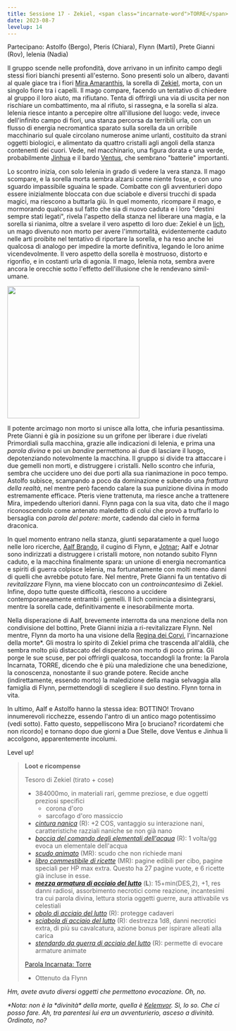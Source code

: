 ```yaml
---
title: Sessione 17 - Zekiel, <span class="incarnate-word">TORRE</span>
date: 2023-08-7
levelup: 14
---
```


Partecipano: Astolfo (Bergo), Pteris (Chiara), Flynn (Marti), Prete Gianni (Rov), Ielenia (Nadia)

Il gruppo scende nelle profondità, dove arrivano in un infinito campo degli stessi fiori bianchi presenti all'esterno. Sono presenti solo un albero, davanti al quale giace tra i fiori [Mira Amaranthis](../npc/east#mira-amaranthis), la sorella di [Zekiel](../npc/east#mira-amaranthis), morta, con un singolo fiore tra i capelli. Il mago compare, facendo un tentativo di chiedere al gruppo il loro aiuto, ma rifiutano. Tenta di offrirgli una via di uscita per non rischiare un combattimento, ma al rifiuto, si rassegna, e la sorella si alza. Ielenia riesce intanto a percepire oltre all'illusione del luogo: vede, invece dell'infinito campo di fiori, una stanza percorsa da terribili urla, con un flusso di energia necromantica sparato sulla sorella da un orribile macchinario sul quale circolano numerose anime urlanti, costituito da strani oggetti biologici, e alimentato da quattro cristalli agli angoli della stanza contenenti dei cuori. Vede, nel macchinario, una figura dorata e una verde, probabilmente [Jinhua](../npc/east#jinhua) e il bardo [Ventus](../npc/east#ventus), che sembrano "batterie" importanti.

Lo scontro inizia, con solo Ielenia in grado di vedere la vera stanza. Il mago scompare, e la sorella morta sembra alzarsi come niente fosse, e con uno sguardo impassibile sguaina le spade. Combatte con gli avventurieri dopo essere inizialmente bloccata con due sciabole e diversi trucchi di spada magici, ma riescono a buttarla giù. In quel momento, ricompare il mago, e mormorando qualcosa sul fatto che sia di nuovo caduta e i loro "destini sempre stati legati", rivela l'aspetto della stanza nel liberare una magia, e la sorella si rianima, oltre a svelare il vero aspetto di loro due: Zekiel è un [lich](https://forgottenrealms.fandom.com/wiki/Lich), un mago divenuto non morto per avere l'immortalità, evidentemente caduto nelle arti proibite nel tentativo di riportare la sorella, e ha reso anche lei qualcosa di analogo per impedire la morte definitiva, legando le loro anime vicendevolmente. Il vero aspetto della sorella è mostruoso, distorto e rigonfio, e in costanti urla di agonia. Il mago, Ielenia nota, sembra avere ancora le orecchie sotto l'effetto dell'illusione che le rendevano simil-umane.

<Image src="https://cdna.artstation.com/p/assets/images/images/059/119/168/large/krystyna-nowek-lich2.jpg" inferSize height="300px" alt="" />

Il potente arcimago non morto si unisce alla lotta, che infuria pesantissima. Prete Gianni è già in posizione su un grifone per liberare i due rivelati Primordiali sulla macchina, grazie alle indicazioni di Ielenia, e prima una _parola divina_ e poi un _bandire_ permettono ai due di lasciare il luogo, depotenziando notevolmente la macchina. Il gruppo si divide tra attaccare i due gemelli non morti, e distruggere i cristalli. Nello scontro che infuria, sembra che uccidere uno dei due porti alla sua rianimazione in poco tempo. Astolfo subisce, scampando a poco da dominazione e subendo una *frattura della realtà*, nel mentre però facendo calare la sua punizione divina in modo estremamente efficace. Pteris viene trattenuta, ma riesce anche a trattenere Mira, impedendo ulteriori danni. Flynn paga con la sua vita, dato che il mago riconoscendolo come antenato maledetto di colui che provò a truffarlo lo bersaglia con *parola del potere: morte*, cadendo dal cielo in forma draconica.

In quel momento entrano nella stanza, giunti separatamente a quel luogo nelle loro ricerche, [Aalf Brando](../npc/pgrel#aalf-brando), il cugino di Flynn, e [Jotnar](../npc/pgrel#jotnar-bramatempesta); Aalf e Jotnar sono indirizzati a distruggere i cristalli motore, non notando subito Flynn caduto, e la macchina finalmente spara: un unione di energia necromantica e spiriti di guerra colpisce Ielenia, ma fortunatamente con molti meno danni di quelli che avrebbe potuto fare. Nel mentre, Prete Gianni fa un tentativo di _revitalizzare_ Flynn, ma viene bloccato con un _controincantesimo_ di Zekiel. Infine, dopo tutte queste difficoltà, riescono a uccidere contemporaneamente entrambi i gemelli. Il lich comincia a disintegrarsi, mentre la sorella cade, definitivamente e inesorabilmente morta.

Nella disperazione di Aalf, brevemente interrotta da una menzione della non condivisione del bottino, Prete Gianni inizia a ri-revitalizzare Flynn. Nel mentre, Flynn da morto ha una visione della [Regina dei Corvi](https://forgottenrealms.fandom.com/wiki/Raven_Queen), l'incarnazione della morte\*. Gli mostra lo spirito di Zekiel prima che trascenda all'aldilà, che sembra molto più distaccato del disperato non morto di poco prima. Gli porge le sue scuse, per poi offrirgli qualcosa, toccandogli la fronte: la Parola Incarnata, <span class="incarnate-word">TORRE</span>, dicendo che è più una maledizione che una benedizione, la conoscenza, nonostante il suo grande potere. Recide anche (indirettamente, essendo morto) la maledizione della magia selvaggia alla famiglia di Flynn, permettendogli di scegliere il suo destino. Flynn torna in vita.

In ultimo, Aalf e Astolfo hanno la stessa idea: BOTTINO! Trovano innumerevoli ricchezze, essendo l'antro di un antico mago potentissimo (vedi sotto). Fatto questo, seppelliscono Mira [o bruciano? ricordatemi che non ricordo] e tornano dopo due giorni a Due Stelle, dove Ventus e Jinhua li accolgono, apparentemente incolumi.

Level up!

> **Loot e ricompense**
>
> Tesoro di Zekiel (tirato + cose)
> - 384000mo, in materiali rari, gemme preziose, e due oggetti preziosi specifici
>   - corona d'oro
>   - sarcofago d'oro massiccio
> - [*cintura nanica*](https://dungeonedraghi.it/compendio/oggetti-magici/oggetti-meravigliosi/cintura-nanica/) (R): +2 COS, vantaggio su interazione nani, caratteristiche razziali naniche se non già nano
> - [*boccia del comando degli elementali dell'acqua*](https://dungeonsanddragons.fandom.com/it/wiki/Boccia_del_Comando_degli_Elementali_dell%27Acqua) (R): 1 volta/gg evoca un elementale dell'acqua
> - [*scudo animato*](https://dungeonedraghi.it/compendio/oggetti-magici/armature/scudo-animato/) (MR): scudo che non richiede mani
> - [*libro commestibile di ricette*](https://old.reddit.com/r/TheGriffonsSaddlebag/comments/ayrvca/the_griffons_saddlebag_edible_book_of_recipes/) (MR): pagine edibili per cibo, pagine speciali per HP max extra. Questo ha 27 pagine vuote, e 6 ricette già incluse in esse.
> - [***mezza armatura di acciaio del lutto***](https://old.reddit.com/r/TheGriffonsSaddlebag/comments/oumbb2/the_griffons_saddlebag_mourningsteel_half_plate/) (**L**): 15+min(DES,2), +1, res danni radiosi, assorbimento necrotici come reazione, incantesimi tra cui parola divina, lettura storia oggetti guerre, aura attivabile vs celestiali
> - [*obolo di acciaio del lutto*](https://old.reddit.com/r/TheGriffonsSaddlebag/comments/wybmhi/the_griffons_saddlebag_mourningsteel_obol/) (R): protegge cadaveri
> - [*sciabola di acciaio del lutto*](https://old.reddit.com/r/TheGriffonsSaddlebag/comments/qnddsn/the_griffons_saddlebag_mourningsteel_saber_weapon/) (R): destrezza 1d8, danni necrotici extra, di più su cavalcatura, azione bonus per ispirare alleati alla carica
> - [*stendardo da guerra di acciaio del lutto*](https://old.reddit.com/r/TheGriffonsSaddlebag/comments/pejsl8/the_griffons_saddlebag_mourningsteel_war_banner/) (R): permette di evocare armature animate
>
> [Parola Incarnata: Torre](../oggetti#parola-incarnata-torre)
> - Ottenuto da Flynn

_Hm, avete avuto diversi oggetti che permettono evocazione. Oh, no._

_\*Nota: non è la \*divinità\* della morte, quella è [Kelemvor](https://forgottenrealms.fandom.com/wiki/Kelemvor). Sì, lo so. Che ci posso fare. Ah, tra parentesi lui era un avventurierio, asceso a divinità. Ordinato, no\?_
